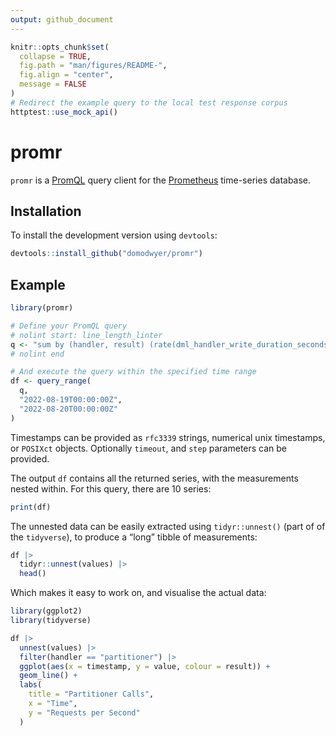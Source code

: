 ```yaml
---
output: github_document
---
```


<!-- README.md is generated from README.Rmd. Please edit that file -->

```r
knitr::opts_chunk$set(
  collapse = TRUE,
  fig.path = "man/figures/README-",
  fig.align = "center",
  message = FALSE
)
# Redirect the example query to the local test response corpus
httptest::use_mock_api()
```

# promr

`promr` is a [PromQL] query client for the [Prometheus] time-series database.

[PromQL]: https://prometheus.io/docs/prometheus/latest/querying/basics/
[Prometheus]: https://prometheus.io/

## Installation

To install the development version using `devtools`:

``` r
devtools::install_github("domodwyer/promr")
```

## Example

```r
library(promr)

# Define your PromQL query
# nolint start: line_length_linter
q <- "sum by (handler, result) (rate(dml_handler_write_duration_seconds_count{}[1m]))"
# nolint end

# And execute the query within the specified time range
df <- query_range(
  q,
  "2022-08-19T00:00:00Z",
  "2022-08-20T00:00:00Z"
)
```

Timestamps can be provided as `rfc3339` strings, numerical unix timestamps, or
`POSIXct` objects. Optionally `timeout`, and `step`  parameters can be provided.

The output `df` contains all the returned series, with the measurements nested
within. For this query, there are 10 series:

```r
print(df)
```

The unnested data can be easily extracted using `tidyr::unnest()` (part of of
the `tidyverse`), to produce a “long” tibble of measurements:

```r
df |>
  tidyr::unnest(values) |>
  head()
```

Which makes it easy to work on, and visualise the actual data:

```r
library(ggplot2)
library(tidyverse)

df |>
  unnest(values) |>
  filter(handler == "partitioner") |>
  ggplot(aes(x = timestamp, y = value, colour = result)) +
  geom_line() +
  labs(
    title = "Partitioner Calls",
    x = "Time",
    y = "Requests per Second"
  )
```
